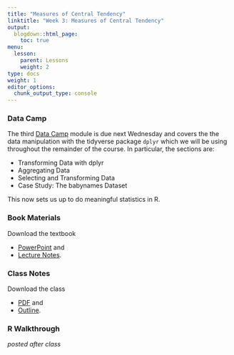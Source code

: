 ```yaml
---
title: "Measures of Central Tendency"
linktitle: "Week 3: Measures of Central Tendency"
output:
  blogdown::html_page:
    toc: true
menu:
  lesson:
    parent: Lessons
    weight: 2
type: docs
weight: 1
editor_options: 
  chunk_output_type: console
---
```


### Data Camp
The third [Data Camp](https://www.datacamp.com/){target="_blank"} module is due next Wednesday and covers the the data manipulation with the tidyverse package `dplyr` which we will be using throughout the remainder of the course. In particular, the sections are:

- Transforming Data with dplyr
- Aggregating Data
- Selecting and Transforming Data
- Case Study: The babynames Dataset

This now sets us up to do meaningful statistics in R.

### Book Materials
Download the textbook

- [PowerPoint](/slides/Week 3/SSDS_Ch3.pptx){target="_blank"} and
- [Lecture Notes](/lecture_notes/Week 3/SSDS_Ch3.docx){target="_blank"}.

### Class Notes
Download the class

- [PDF](/slides/Week 3/ICS_Ch3.pdf){target="_blank"} and 
- [Outline](/lecture_notes/Week 3/ICN_Ch3.pdf){target="_blank"}.

### R Walkthrough

*posted after class*

<!--
First click on the presentation itself and then you may

- Move back and forth through the slideshow using the ⬅ and ⮕ buttons on your keyboard.
- Press the letter **O** at any point to see see a tile view of the slideshow.
- Use this [link](/slides/Week 2/Slides-Week-2.html){target="_blank"} to view a larger version of slideshow in a new window.

```r
knitr::include_url("/slides/Week 2/Slides-Week-2.html")
```

You can download a [PDF](/slides/Week 3/Slides-Week-3.pdf){target="_blank"} of the presentation above. 
-->
